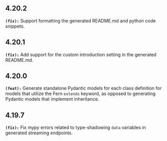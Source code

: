 ## 4.20.2
**`(fix):`** Support formatting the generated README.md and python code snippets.


## 4.20.1
**`(fix):`** Add support for the custom introduction setting in the generated README.md.


## 4.20.0
**`(feat):`** Generate standalone Pydantic models for each class definition for models that utilize the Fern `extends` keyword,
as opposed to generating Pydantic models that implement inheritance.


## 4.19.7
**`(fix):`** Fix mypy errors related to type-shadowing `data` variables in generated streaming endpoints.


